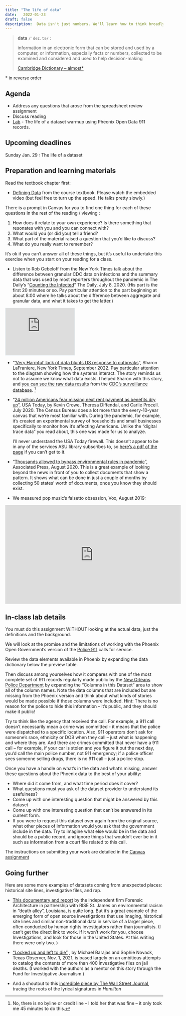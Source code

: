 ```yaml
---
title: "The life of data"
date:   2022-01-23
draft: false
description:  Data isn't just numbers. We'll learn how to think broadly about data for story. 
--- 
```



<blockquote class="blockquote-big">
<p><strong>data</strong> <code>/ˈdeɪ.tə/</code> :</p>
<p> information in an electronic form that can be stored and used by a computer, or information, especially facts or numbers, collected to be examined and considered and used to help decision-making </p>
 <span> <a href="https://dictionary.cambridge.org/dictionary/english/data" class="text-decoration-none link-secondary">Cambridge Dictionary -- almost*</a></span>
</blockquote>

\* in reverse order


## Agenda

* Address any questions that arose from the spreadsheet review assignment
* Discuss reading
* [Lab](#in-class-lab-details) - The life of a dataset warmup using Pheonix Open Data 911 records.

## Upcoming deadlines

[Sunday Jan. 29]{.sked-dates} : The life of a dataset 

## Preparation and learning materials

Read the textbook chapter first: 

* [Defining Data](https://cronkitedata.github.io/djtextbook/start-data-def.html) from the course textbook. Please watch the embedded video (but feel free to turn up the speed. He talks pretty slowly.)

There is  a prompt in Canvas for you to find one thing for each of these questions in the rest of the reading / viewing :

1. How does it relate to your own experience? Is there something that resonates with you and you can connect with? 
2. What would you (or did you) tell a friend? 
3. What part of the material raised a question that you'd like to discuss? 
4. What do you really want to remember? 

It's ok if you can't answer all of these things, but it's useful to undertake this exercise when you start on your reading for a class. 


* Listen to Rob Gebeloff from the New York Times talk about the difference between granular CDC data on infections and the summary data that was used by most reporters throughout the pandemic in The Daily's "[Counting the Infected](https://www.nytimes.com/2020/07/08/podcasts/the-daily/coronavirus-data-united-states.html)"  The Daily, July 8, 2020. (His part is the first 20 minutes or so. Pay particular attention to the part beginning at about 8:00 where he talks about the difference between aggregate and granular data, and what it takes to get the latter.)

<div class="mx-auto my-3" style="width:220px">
<iframe style="border: solid 1px #e4edf2;" src="https://www.stitcher.com/embed/129650/75063201" width="220" height="150" frameborder="0" scrolling="no">
 </iframe>
</div>



* "['Very Harmful' lack of data blunts US response to outbreaks](https://www.nytimes.com/2022/09/20/us/politics/covid-data-outbreaks.html?unlocked_article_code=FRdsQf82dJp3EBYCyTtHOQZ6XenNqhytAqexFVw4uOQ61e_LdTBWGrs4wzoB6fWy2AW68kzGxoOI3GLeZC0vpQT5LVtLzcaKMS4InJOnfWRRoDWK1dvMTjz6cFWkPbrJG-nOHB0LnOgYBr8dfBrPinG0znqZIArExzAtdg0Ms-e5GXTNwtrXBB1PwyBM2sN5u1i7GnRvcZpJ633aDyv4GHuKLm53ow4r53aH54xma1rDyekLL8NVNJPy0PYMhKn8AsbyyWZq5HHFTOce_irmKCw9P_XBDqzlsCu9GbS5fALXkDzrmAxUHwjTEeYW6Ibb6uqqAzdiKGtS0qXN2LfcWyzO&smid=share-url)", Sharon LaFraniere, New York Times, September 2022. Pay particular attention to the diagram showing how the systems interact. The story reminds us not to assume we know what data exists. I helped Sharon with this story, and [you can see the raw data results](https://privatesarah.s3.amazonaws.com/share/covid-times.html) from the [CDC's surveillance database](https://data.cdc.gov/Case-Surveillance/COVID-19-Case-Surveillance-Public-Use-Data-with-Ge/n8mc-b4w4). ^[No, there is no byline or credit line -- I told her that was fine -- it only took me 45 minutes to do this.]

* "[24 million Americans fear missing next rent payment as benefits dry up](https://www.usatoday.com/in-depth/graphics/2020/07/24/24-million-americans-say-they-have-little-no-chance-being-able-pay-next-months-rent-eviction/5497764002/.)", USA Today, by Kevin Crowe, Theresa Diffendal, and Carlie Procell. July 2020.   The Census Bureau does a lot more than the every-10-year canvas that we're most familiar with. During the pandemic, for example, it's created an experimental survey of households and small businesses specifically to monitor how it's affecting Americans. Unlike the "digital trace data" you read about, this one was made for us to analyze. 

  I'll never understand the USA Today firewall. This doesn't appear to be in any of the services ASU library subscribes to, so [here's a pdf of the page](https://cronkitedata.s3.amazonaws.com/docs/usatoday-crowe-rentpayments-covid.pdf) if you can't get to it.


* "[Thousands allowed to bypass environmental rules in pandemic](https://apnews.com/article/virus-outbreak-ky-state-wire-ia-state-wire-ap-top-news-health-3bf753f9036e7d88f4746b1a36c1ddc4)", Associated Press, August 2020. This is a great example of looking beyond the news in front of you to collect documents that show a pattern. It shows what can be done in just a couple of months by collecting 50 states' worth of documents, once you know they should exist.  

<!-- * ["AP Finds Most Arrested in protests aren't leftist radicals"](https://apnews.com/article/virus-outbreak-race-and-ethnicity-suburbs-health-racial-injustice-7edf9027af1878283f3818d96c54f748), By Alanna Durkin Richer, Colleen Long and Michael Balsamo, October 2020. Also:  "[AP methodology](http://leads.ap.org/best-of-the-week/analyzing-protest-arrest-records) , Oct. 30, 2020. A great example of developing a story from court records -- creating that "electronic form" of information that can then be analyzed in many different ways. Try to imagine what details the reporters chose to track and which ones they decided to ignore.  Compiling data by examining news stories and court records  are two very common ways that news organizations create data for analysis. They  have flaws but  they're often the best available source. -->

* We measured pop music’s falsetto obsession, Vox, August 2019:  

<div class="mx-auto my-3" style="width:560px;">
<iframe width="560" height="315" src="https://www.youtube.com/embed/qJT2h5uGAC0" title="YouTube video player" frameborder="0" allow="accelerometer;  clipboard-write; encrypted-media; gyroscope; picture-in-picture" allowfullscreen></iframe>
</div>




## In-class lab details

You must do this assignment WITHOUT looking at the actual data, just the definitions and the background.

We will look at the promise and the limitations of working with the Phoenix Open Government's version of the [Police 911](https://www.phoenixopendata.com/dataset/calls-for-service/resource/1d536ee6-7ffb-49c3-bffe-5cdd98a3c97e) calls for service.

Review the data elements available in Phoenix by expanding the data dictionary below the preview table. 

Then discuss among yourselves how it compares with  one of the most complete set of 911 records regularly made public by the [New Orleans Police Department](https://data.nola.gov/Public-Safety-and-Preparedness/Calls-for-Service-2022/nci8-thrr)  by expanding the "Columns in this Dataset" area to show all of the column names. Note the data columns that are included but are missing from the Phoenix version and think about what kinds of stories would be made possible if those columns were included. Hint: There is no reason for the police to hide this information -- it's public, and they should make it public!  

Try to think like the agency that received the call. For example, a 911 call doesn't necessarily mean a crime was committed - it means that the police were dispatched to a specific location.  Also, 911 operators don't ask for someone's race, ethnicity or DOB when they call -- just what is happening and where they are. And there are crimes committed that never have a 911 call -- for example, if your car is stolen and you figure it out the next day, you'd call the main police number, not 911 emergency; if a police officer sees someone selling drugs, there is no 911 call -- just a police stop. 


Once you have a handle on what's in the data and what's missing, answer these questions about the Phoenix data to the best of your ability:

- Where did it come from, and what time period does it cover? 
- What questions must you ask of the dataset provider to understand its usefulness? 
- Come up with one interesting question that might be answered by this dataset
- Come up with one interesting question that can't be answered in its current form. 
- If you were to request this dataset over again from the original source, what other pieces of information would you ask that the government include in the data. Try to imagine what else would be in the data and should be a public record, and ignore things that wouldn't ever be in it such as information from a court file related to this call.  


The instructions on submitting your work are detailed in the [Canvas assignment](https://asu.instructure.com/courses/138967/assignments/3723182/)


## Going further

Here are some more examples of datasets coming from unexpected places: historical site lines, investigative files, and rap. 

- [This documentary and report](https://forensic-architecture.org/investigation/environmental-racism-in-death-alley-louisiana) by the independent firm Forensic Architecture in partnership with RISE St. James on environmental racism in "death alley", Louisiana, is quite long. But it's a great example of the emerging form of open source investigations that use imaging, historical site lines and similar non-traditional data in service of a larger piece, often conducted by human rights investigators rather than journalists.   (I can't get the direct link to work. If it won't work for you, choose Investigations, and look for those in the United States. At this writing there were only two. )

- ["Locked up and left to die"](https://www.texasobserver.org/locked-up-and-left-to-die/) , by Michael Barajas and Sophie Novack, Texas Observer, Nov. 1, 2021, is based largely on an  ambitious attempts to catalog the contents of more than 400 investigative files on jail deaths.  (I worked with the authors as a mentor on this story through the Fund for Investigative Journalism.)

- And a shoutout to this [incredible piece by The Wall Street Journal](http://graphics.wsj.com/hamilton/), tracing the roots of the lyrical signatures in *Hamilton*  